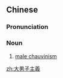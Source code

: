 {{also|大男子主义}}
==Chinese==
{{zh-forms|s=大男子主义|type=122}}

===Pronunciation===
{{zh-pron
|m=dànánzǐzhǔyì
|cat=n
}}

===Noun===
{{zh-noun}}

# [[male chauvinism]]

[[zh:大男子主義]]